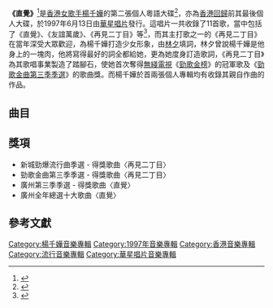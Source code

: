 {{Infobox Album | <!-- See Wikipedia:WikiProject_Albums -->
| Name        = 直覺
| Type        = 專輯
| Artist      = [[楊千嬅|楊千嬅]]
| Cover       = 楊千嬅 直覺.jpg
| Released    = 1997年6月13日
| Recorded    = 1997年
| Genre       = [[粵語流行音樂|粵語流行音樂]]
| Length      = 44分5秒
| Label       = [[華星唱片|華星唱片]]
| Last album  = [[狼來了_(專輯)|狼來了]]<br />(1996)
| This album  = '''直覺'''<br />(1997)
| Next album  = [[私日記|私日記]]<br />(1997)
}}

'''《直覺》'''<ref>{{cite web|title=直覺|url=https://www.yesasia.com/global/%E7%9B%B4%E8%A6%BA/424-0-0-0-zh_TW/info.html|website=yesasia|accessdate=1997-06-13|archive-date=2019-04-25|archive-url=https://web.archive.org/web/20190425060356/https://www.yesasia.com/global/%E7%9B%B4%E8%A6%BA/424-0-0-0-zh_TW/info.html|dead-url=no}}</ref>是[[香港|香港]][[女歌手|女歌手]][[楊千嬅|楊千嬅]]的第二張個人粵語大碟<ref>{{cite web|url=https://ent.yxlady.com/201512/1050046.shtml|title=歌曲欣賞友誼萬歲楊千嬅 唱出了友誼真諦|publisher=伊秀娛樂網|date=2015-12-27|accessdate=2017-06-10}}{{Dead link|date=2018年6月 |bot=InternetArchiveBot |fix-attempted=no }}</ref>，亦為[[香港回歸|香港回歸]]前其最後個人大碟，於1997年6月13日由[[華星唱片|華星唱片]]發行。這唱片一共收錄了11首歌，當中包括了《直覺》、《友誼萬歲》、《再見二丁目》等<ref>{{cite web|url=https://yahoo-entertainment.myguide/?song=35119|title=直覺|publisher=YAHOO!娛樂圏|accessdate=2017-06-10}}{{dead link|date=2018年4月 |bot=InternetArchiveBot |fix-attempted=yes }}</ref>，而其主打歌之一的《再見二丁目》在當年深受大眾歡迎，為楊千嬅打造少女形象，由[[林夕|林夕]]填詞，林夕曾說楊千嬅是他身上的一塊肉，他將寫得最好的詞全都給她，更為她度身訂造歌詞，《再見二丁目》為其歌唱事業製造了踏腳石，使她首次奪得[[無綫電視|無綫電視]]《[[勁歌金榜|勁歌金榜]]》的冠軍歌及《[[勁歌金曲優秀選|勁歌金曲第三季季選]]》的歌曲獎。而楊千嬅於首兩張個人專輯均有收錄其親自作曲的作品。

== 曲目 ==
{{Tracklist
| collapsed = 
| headline = 
| font_size = 
| total_length = 44:05

| writing_credits = 
| music_credits = yes
| lyrics_credits = yes
| arranger_credits = yes
| producer_credits = yes
| extra_column = 
| longnote_column = 

| title1 = 慈善情人
| music1 = [[柯貴民|柯貴民]]
| lyrics1 = [[黃偉文|黃偉文]]
| arranger1 = [[谷中仁|谷中仁]]
| producer1 = 谷中仁
| longnote1 = 
| length1 = 3:44

| title2 = 直覺
| music2 = [[陳小霞|陳小霞]]
| lyrics2 = [[何秀萍|何秀萍]]
| arranger2 = [[蔡德才|蔡德才]]
| producer2 = 蔡德才
| longnote2 = 
| length2 = 4:21

| title3 = 友誼萬歲
| music3 = [[馮正|馮正]]
| lyrics3 = 黃偉文
| arranger3 = [[方樹樑|方樹樑]]
| producer3 = 方樹樑
| longnote3 = 
| length3 = 3:58

| title4 = 薄荷味
| music4 = 方樹樑
| lyrics4 = [[陳少琪|陳少琪]]
| arranger4 = 方樹樑
| producer4 = 方樹樑
| longnote4 = 
| length4 = 4:01

| title5 = 情願
| music5 = [[雷頌德|雷頌德]]
| lyrics5 = [[周禮茂|周禮茂]]
| arranger5 = 雷頌德
| producer5 = 周禮茂<br>[[劉永堅|劉永堅]]
| longnote5 = 
| length5 = 3:34

| title6 = 乾脆
| music6 = [[劉永堅|劉永堅]]
| lyrics6 = 周禮茂
| arranger6 = 劉永堅
| producer6 = 周禮茂<br>劉永堅
| longnote6 = 
| length6 = 4:31

| title7 = 缺陷美
| music7 = 馮正
| lyrics7 = 馮正
| arranger7 = [[梁基爵|梁基爵]]
| producer7 = 蔡德才
| longnote7 = 
| length7 = 4:04

| title8 = 想偷你
| music8 = [[李伯健|李伯健]]
| lyrics8 = [[林夕|林夕]]
| arranger8 = 方樹樑
| producer8 = 方樹樑
| longnote8 = 
| length8 = 3:17

| title9 = 再見二丁目
| music9 = [[于逸堯|-{于}-逸堯]]
| lyrics9 = 林夕
| arranger9 = 谷中仁
| producer9 = 谷中仁
| longnote9 = 
| length9 = 3:56

| title10 = 直覺
| music10 = 陳小霞
| lyrics10 = 何秀萍
| arranger10 = 蔡德才
| producer10 = 
| note10 = Easy Listening Mix
| longnote10 = 
| length10 = 4:55

| title11 = 字跡
| music11 = [[楊千嬅|楊千嬅]]
| lyrics11 = [[李敏_(香港)|李敏]]
| arranger11 = 谷中仁
| producer11 = 谷中仁
| longnote11 = 
| length11 = 3:38
}}

== 獎項 ==
* 新城勁爆流行曲季選 - 得獎歌曲〈再見二丁目〉
* 勁歌金曲第三季季選 - 得獎歌曲〈再見二丁目〉
* 廣州第三季季選 - 得獎歌曲〈直覺〉
* 廣州全年總選十大歌曲〈直覺〉

== 參考文獻 ==
{{Reflist|2}}


{{楊千嬅}}
{{楊千嬅歌曲}}

[[Category:楊千嬅音樂專輯|Category:楊千嬅音樂專輯]]
[[Category:1997年音樂專輯|Category:1997年音樂專輯]]
[[Category:香港音樂專輯|Category:香港音樂專輯]]
[[Category:流行音樂專輯|Category:流行音樂專輯]]
[[Category:華星唱片音樂專輯|Category:華星唱片音樂專輯]]